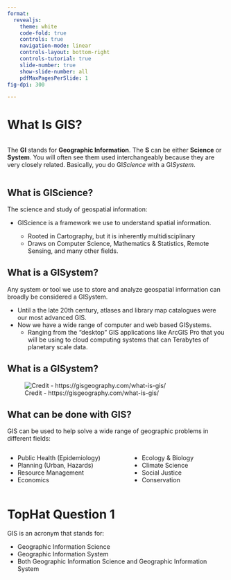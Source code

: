 ```yaml
---
format:
  revealjs:
    theme: white
    code-fold: true
    controls: true
    navigation-mode: linear
    controls-layout: bottom-right
    controls-tutorial: true
    slide-number: true
    show-slide-number: all
    pdfMaxPagesPerSlide: 1
fig-dpi: 300

---
```



What Is GIS?
==============



::::{.columns}
:::{.column width="100%"}


The **GI** stands for **Geographic Information**.  The **S** can be either **Science** or **System**.  You will often see them used interchangeably because they are very closely related.  Basically, you do GI*Science* with a GI*System*.

:::
::::


What is GIScience?
------------------

The science and study of geospatial information: 

* GIScience is a framework we use to understand spatial information.  

  * Rooted in Cartography, but it is inherently multidisciplinary 
  * Draws on Computer Science, Mathematics & Statistics, Remote Sensing, and many other fields.

What is a GISystem?
-------------------

Any system or tool we use to store and analyze geospatial information can broadly be considered a GISystem.  

* Until a the late 20th century, atlases and library map catalogues were our most advanced GIS.  
* Now we have a wide range of computer and web based GISystems.  
  * Ranging from the "desktop" GIS applications like ArcGIS Pro that you will be using to cloud computing systems that can Terabytes of planetary scale data.

What is a GISystem?
-------------------

![Credit - https://gisgeography.com/what-is-gis/](images/What-Is-Geographic-Information-Systems.jpg)

What can be done with GIS?
--------------------------

GIS can be used to help solve a wide range of geographic problems in different fields: 

::::{.columns}
:::{.column width="55%"}
* Public Health (Epidemiology)
* Planning (Urban, Hazards)
* Resource Management
* Economics
:::

:::{.column width="45%"}
* Ecology & Biology
* Climate Science
* Social Justice
* Conservation

:::
::::



TopHat Question 1
=================

GIS is an acronym that stands for:

- Geographic Information Science
- Geographic Information System
- Both Geographic Information Science and Geographic Information System

